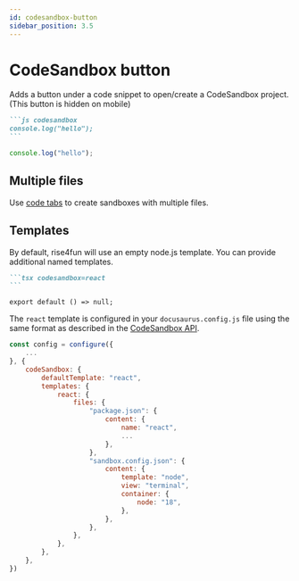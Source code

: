 ```yaml
---
id: codesandbox-button
sidebar_position: 3.5
---
```



# CodeSandbox button

Adds a button under a code snippet to open/create a CodeSandbox project. (This button is hidden on mobile)

````markdown
```js codesandbox
console.log("hello");
```
````

<BrowserWindow>

```js codesandbox
console.log("hello");
```

</BrowserWindow>

## Multiple files

Use [code tabs](./code-tabs) to create sandboxes with multiple files.

## Templates

By default, rise4fun will use an empty node.js template. You can provide additional named templates.

````markdown
```tsx codesandbox=react
```
````

<BrowserWindow>

```tsx codesandbox=react
export default () => null;
```

</BrowserWindow>

The `react` template is configured in your `docusaurus.config.js` file
using the same format as described in the [CodeSandbox API](https://codesandbox.io/docs/learn/getting-started/your-first-sandbox#how-it-works).

```js title="./docusaurus.config.js"
const config = configure({
    ...
}, {
    codeSandbox: {
        defaultTemplate: "react",
        templates: {
            react: {
                files: {
                    "package.json": {
                        content: {
                            name: "react",
                            ...
                        },
                    },
                    "sandbox.config.json": {
                        content: {
                            template: "node",
                            view: "terminal",
                            container: {
                                node: "18",
                            },
                        },
                    },
                },
            },
        },
    },
})
```

